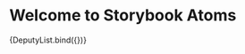 
<Meta title="Organisms/DeputyList" component={DeputyList} subcomponents={{}} />

# Welcome to Storybook Atoms

<Canvas>
  <Story
    name="default"
    args={{
      constituencyDeputy: '521412',
      favorizedDeputies: ['524480', '522152'],
      deputies: [
        {
          id: '522694',
          onPress: action('onPress'),
          onPressState: action('onPressState'),
          title: 'Achim Post',
          subtitle: 'SPD, Minden-Lübbecke I (WK 134)',
          avatar: {
            profileImage: {
              source: {
                uri:
                  'https://www.bundestag.de/resource/image/522692/3x4/284/379/550f4c8dcc518ba2bd1724f25e36112f/tH/post_achim_gross.jpg',
              },
              height: 200,
              variant: 'oval',
            },
            partyLogo: {
              party: 'SPD',
              width: 200,
            },
          },
        },
        {
          id: '518722',
          onPress: action('onPress'),
          title: 'Agnieszka Brugger',
          subtitle: 'Bündnis 90/Die Grünen, Ravensburg (WK 294)',
          avatar: {
            profileImage: {
              source: {
                uri:
                  'https://www.bundestag.de/resource/image/518718/3x4/284/379/952b19bd98a708533bb56bce8a190e19/FC/brugger_agnieszka_gross.jpg',
              },
              height: 200,
              variant: 'oval',
            },
            partyLogo: {
              party: 'Grüne',
              width: 200,
            },
          },
        },
        {
          id: '524480',
          onPress: action('onPress'),
          title: 'Albert H. Weiler',
          subtitle:
            'CDU/CSU, Saalfeld-Rudolstadt – Saale-Holzland-Kreis – Saale-Orla-Kreis (WK 195)',
          avatar: {
            profileImage: {
              source: {
                uri:
                  'https://www.bundestag.de/resource/image/524478/3x4/284/379/93e05ae9fd3c4ab0af28967d6662cc6b/QN/weiler_albert_gross.jpg',
              },
              height: 200,
              variant: 'oval',
            },
            partyLogo: {
              party: 'Union',
              width: 200,
            },
          },
        },
        {
          id: '523834',
          onPress: action('onPress'),
          title: 'Albert Stegemann',
          subtitle: 'CDU/CSU, Mittelems (WK 31)',
          avatar: {
            profileImage: {
              source: {
                uri:
                  'https://www.bundestag.de/resource/image/523832/3x4/284/379/ab05caa6bb2e6ae8abaa1a0ad08f2264/Ft/stegemann_albert_gross.jpg',
              },
              height: 200,
              variant: 'oval',
            },
            partyLogo: {
              party: 'Union',
              width: 200,
            },
          },
        },
        {
          id: '519746',
          onPress: action('onPress'),
          title: 'Albrecht Glaser',
          subtitle: 'AfD, Schwalm-Eder (WK 170)',
          avatar: {
            profileImage: {
              source: {
                uri:
                  'https://www.bundestag.de/resource/image/519744/3x4/284/379/5bd3ddc224eab3c2117a397cb1f6bda4/LU/glaser_albrecht_gross.jpg',
              },
              height: 200,
              variant: 'oval',
            },
            partyLogo: {
              party: 'AfD',
              width: 200,
            },
          },
        },
        {
          id: '519076',
          onPress: action('onPress'),
          title: 'Alexander Dobrindt',
          subtitle: 'CDU/CSU, Weilheim (WK 226)',
          avatar: {
            profileImage: {
              source: {
                uri:
                  'https://www.bundestag.de/resource/image/519074/3x4/284/379/1b48868d158e23fc94a67dc417400c49/rY/dobrindt_alexander_gross.jpg',
              },
              height: 200,
              variant: 'oval',
            },
            partyLogo: {
              party: 'Union',
              width: 200,
            },
          },
        },
        {
          id: '521462',
          onPress: action('onPress'),
          title: 'Alexander Graf Lambsdorff',
          subtitle: 'FDP, Bonn (WK 96)',
          avatar: {
            profileImage: {
              source: {
                uri:
                  'https://www.bundestag.de/resource/image/527356/3x4/284/379/8423505fda7259e6437440483e13bb5c/ja/lambsdorff_alexander_gross.jpg',
              },
              height: 200,
              variant: 'oval',
            },
            partyLogo: {
              party: 'FDP',
              width: 200,
            },
          },
        },
        {
          id: '520440',
          onPress: action('onPress'),
          title: 'Alexander Hoffmann',
          subtitle: 'CDU/CSU, Main-Spessart (WK 249)',
          avatar: {
            profileImage: {
              source: {
                uri:
                  'https://www.bundestag.de/resource/image/520438/3x4/284/379/30e2cc4f715e5128f12fca5e21683eed/zq/hoffmann_alexander_gross.jpg',
              },
              height: 200,
              variant: 'oval',
            },
            partyLogo: {
              party: 'Union',
              width: 200,
            },
          },
        },
        {
          id: '521288',
          onPress: action('onPress'),
          title: 'Alexander Krauß',
          subtitle: 'CDU/CSU, Erzgebirgskreis I (WK 164)',
          avatar: {
            profileImage: {
              source: {
                uri:
                  'https://www.bundestag.de/resource/image/530800/3x4/284/379/52956c7d3084fbe9ba26be259c76fc2f/xO/krauss_alexander_gross.jpg',
              },
              height: 200,
              variant: 'oval',
            },
            partyLogo: {
              party: 'Union',
              width: 200,
            },
          },
        },
        {
          id: '521412',
          onPress: action('onPress'),
          title: 'Alexander Kulitz',
          subtitle: 'FDP, Ulm (WK 291)',
          avatar: {
            profileImage: {
              source: {
                uri:
                  'https://www.bundestag.de/resource/image/526858/3x4/284/379/301fb020a125b56bef9d02b7b39612d3/yM/kulitz_alexander_gross.jpg',
              },
              height: 200,
              variant: 'oval',
            },
            partyLogo: {
              party: 'FDP',
              width: 200,
            },
          },
        },
        {
          id: '522152',
          onPress: action('onPress'),
          title: 'Alexander Müller',
          subtitle: 'FDP, Rheingau-Taunus – Limburg (WK 178)',
          avatar: {
            profileImage: {
              source: {
                uri:
                  'https://www.bundestag.de/resource/image/522150/3x4/284/379/6d766d980d934ec1cacb23a0637968ea/cY/mueller_alexander_gross.jpg',
              },
              height: 200,
              variant: 'oval',
            },
            partyLogo: {
              party: 'FDP',
              width: 200,
            },
          },
        },
        {
          id: '522774',
          onPress: action('onPress'),
          title: 'Alexander Radwan',
          subtitle: 'CDU/CSU, Bad Tölz-Wolfratshausen – Miesbach (WK 223)',
          avatar: {
            profileImage: {
              source: {
                uri:
                  'https://www.bundestag.de/resource/image/522772/3x4/284/379/ff962049980f948acd5233b7f51623b/wr/radwan_alexander_gross.jpg',
              },
              height: 200,
              variant: 'oval',
            },
            partyLogo: {
              party: 'Union',
              width: 200,
            },
          },
        },
        {
          id: '524108',
          onPress: action('onPress'),
          title: 'Alexander Throm',
          subtitle: 'CDU/CSU, Heilbronn (WK 267)',
          avatar: {
            profileImage: {
              source: {
                uri:
                  'https://www.bundestag.de/resource/image/526850/3x4/284/379/93f9dcc24c1067432d283c544feb5665/wl/throm_alexander_gross.jpg',
              },
              height: 200,
              variant: 'oval',
            },
            partyLogo: {
              party: 'Union',
              width: 200,
            },
          },
        },
        {
          id: '524216',
          onPress: action('onPress'),
          title: 'Alexander Ulrich',
          subtitle: 'Die Linke, Kaiserslautern (WK 209)',
          avatar: {
            profileImage: {
              source: {
                uri:
                  'https://www.bundestag.de/resource/image/524214/3x4/284/379/69f349a34c2ee66d76193894e57c5000/xx/ulrich_alexander_gross.jpg',
              },
              height: 200,
              variant: 'oval',
            },
            partyLogo: {
              party: 'Linke',
              width: 200,
            },
          },
        },
        {
          id: '519712',
          onPress: action('onPress'),
          title: 'Alois Gerig',
          subtitle: 'CDU/CSU, Odenwald – Tauber (WK 276)',
          avatar: {
            profileImage: {
              source: {
                uri:
                  'https://www.bundestag.de/resource/image/519710/3x4/284/379/1bfc3fa51e8b135508cb7a3a9ada6fb/Bc/gerig_alois_gross.jpg',
              },
              height: 200,
              variant: 'oval',
            },
            partyLogo: {
              party: 'Union',
              width: 200,
            },
          },
        },
      ],
    }}
  >
    {DeputyList.bind({})}
  </Story>
</Canvas>

<ArgsTable of={DeputyList} />
